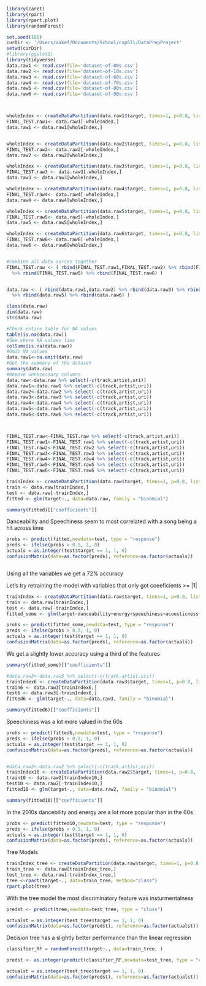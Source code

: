 ```r
library(caret)
library(rpart)
library(rpart.plot)
library(randomForest)
```

```r
set.seed(100)
curDir <- '/Users/aakef/Documents/School/csp571/DataPrepProject'
setwd(curDir)
#library(ggplot2)
library(tidyverse)
data.raw1 <- read.csv(file='dataset-of-00s.csv')
data.raw2 <- read.csv(file='dataset-of-10s.csv')
data.raw3 <- read.csv(file='dataset-of-60s.csv')
data.raw4 <- read.csv(file='dataset-of-70s.csv')
data.raw5 <- read.csv(file='dataset-of-80s.csv')
data.raw6 <- read.csv(file='dataset-of-90s.csv')



wholeIndex <- createDataPartition(data.raw1$target, times=1, p=0.8, list=FALSE)
FINAL_TEST.raw1<- data.raw1[-wholeIndex,]
data.raw1 <- data.raw1[wholeIndex,]


wholeIndex <- createDataPartition(data.raw2$target, times=1, p=0.8, list=FALSE)
FINAL_TEST.raw2<- data.raw2[-wholeIndex,]
data.raw2 <- data.raw2[wholeIndex,]

wholeIndex <- createDataPartition(data.raw3$target, times=1, p=0.8, list=FALSE)
FINAL_TEST.raw3 <- data.raw3[-wholeIndex,]
data.raw3 <- data.raw3[wholeIndex,]

wholeIndex <- createDataPartition(data.raw4$target, times=1, p=0.8, list=FALSE)
FINAL_TEST.raw4<- data.raw4[-wholeIndex,]
data.raw4 <- data.raw4[wholeIndex,]

wholeIndex <- createDataPartition(data.raw5$target, times=1, p=0.8, list=FALSE)
FINAL_TEST.raw5<- data.raw5[-wholeIndex,]
data.raw5 <- data.raw5[wholeIndex,]

wholeIndex <- createDataPartition(data.raw6$target, times=1, p=0.8, list=FALSE)
FINAL_TEST.raw6<- data.raw6[-wholeIndex,]
data.raw6 <- data.raw6[wholeIndex,]


#Combine all data sorces together
FINAL_TEST.raw <- ( rbind(FINAL_TEST.raw1,FINAL_TEST.raw2) %>% rbind(FINAL_TEST.raw3) %>% rbind(FINAL_TEST.raw4)
  %>% rbind(FINAL_TEST.raw5) %>% rbind(FINAL_TEST.raw6) )


data.raw <- ( rbind(data.raw1,data.raw2) %>% rbind(data.raw3) %>% rbind(data.raw4)
  %>% rbind(data.raw5) %>% rbind(data.raw6) )
```

```r
class(data.raw)
dim(data.raw)
str(data.raw)

#Check entire table for NA values
table(is.na(data.raw))
#See where NA values lies
colSums(is.na(data.raw))
#Omit NA values
data.raw1<-na.omit(data.raw)
#Get the summary of the dataset
summary(data.raw)
#Remove unnecessary columns
data.raw<-data.raw %>% select(-c(track,artist,uri))
data.raw1<-data.raw1 %>% select(-c(track,artist,uri))
data.raw2<-data.raw2 %>% select(-c(track,artist,uri))
data.raw3<-data.raw3 %>% select(-c(track,artist,uri))
data.raw4<-data.raw4 %>% select(-c(track,artist,uri))
data.raw5<-data.raw5 %>% select(-c(track,artist,uri))
data.raw6<-data.raw6 %>% select(-c(track,artist,uri))



FINAL_TEST.raw<-FINAL_TEST.raw %>% select(-c(track,artist,uri))
FINAL_TEST.raw1<-FINAL_TEST.raw1 %>% select(-c(track,artist,uri))
FINAL_TEST.raw2<-FINAL_TEST.raw2 %>% select(-c(track,artist,uri))
FINAL_TEST.raw3<-FINAL_TEST.raw3 %>% select(-c(track,artist,uri))
FINAL_TEST.raw4<-FINAL_TEST.raw4 %>% select(-c(track,artist,uri))
FINAL_TEST.raw5<-FINAL_TEST.raw5 %>% select(-c(track,artist,uri))
FINAL_TEST.raw6<-FINAL_TEST.raw6 %>% select(-c(track,artist,uri))
```

```r
trainIndex <- createDataPartition(data.raw$target, times=1, p=0.8, list=FALSE)
train <- data.raw[trainIndex,]
test <- data.raw[-trainIndex,]
fitted <- glm(target~., data=data.raw, family = "binomial")
```

```r
summary(fitted)[["coefficients"]]
```

Danceability and Speechiness seem to most correlated with a song being a hit across time

```r
probs <- predict(fitted,newdata=test, type = "response")
preds <- ifelse(probs > 0.5, 1, 0)
actuals = as.integer(test$target == 1, 1, 0)
confusionMatrix(data=as.factor(preds), reference=as.factor(actuals))
```

![]()

Using all the variables we get a 72% accuracy

Let's try retraining the model with variables that only got coeeficients \>= \|1\|

```r
trainIndex <- createDataPartition(data.raw$target, times=1, p=0.8, list=FALSE)
train <- data.raw[trainIndex,]
test <- data.raw[-trainIndex,]
fitted_some <- glm(target~danceability+energy+speechiness+acousticness+instrumentalness, data=data.raw, family = "binomial")

probs <- predict(fitted_some,newdata=test, type = "response")
preds <- ifelse(probs > 0.5, 1, 0)
actuals = as.integer(test$target == 1, 1, 0)
confusionMatrix(data=as.factor(preds), reference=as.factor(actuals))
```

We get a slightly lower accuracy using a third of the features

```r
summary(fitted_some)[["coefficients"]]
```

```r
#data.raw3<-data.raw3 %>% select(-c(track,artist,uri))
trainIndex6 <- createDataPartition(data.raw3$target, times=1, p=0.8, list=FALSE)
train6 <- data.raw3[trainIndex6,]
test6 <- data.raw3[-trainIndex6,]
fitted6 <- glm(target~., data=data.raw3, family = "binomial")

```

```r
summary(fitted6)[["coefficients"]]
```

Speechiness was a lot more valued in the 60s

```r
probs <- predict(fitted6,newdata=test, type = "response")
preds <- ifelse(probs > 0.5, 1, 0)
actuals = as.integer(test$target == 1, 1, 0)
confusionMatrix(data=as.factor(preds), reference=as.factor(actuals))
```

![]()

```r
#data.raw2<-data.raw2 %>% select(-c(track,artist,uri))
trainIndex10 <- createDataPartition(data.raw2$target, times=1, p=0.8, list=FALSE)
train10 <- data.raw2[trainIndex10,]
test10 <- data.raw2[-trainIndex10,]
fitted10 <- glm(target~., data=data.raw2, family = "binomial")
```

```r
summary(fitted10)[["coefficients"]]
```

In the 2010s dancebility and energy are a lot more popular than in the 60s

```r
probs <- predict(fitted10,newdata=test, type = "response")
preds <- ifelse(probs > 0.5, 1, 0)
actuals = as.integer(test$target == 1, 1, 0)
confusionMatrix(data=as.factor(preds), reference=as.factor(actuals))
```

Tree Models

```r
trainIndex_tree <- createDataPartition(data.raw$target, times=1, p=0.8, list=FALSE)
train_tree <- data.raw[trainIndex_tree,]
test_tree <- data.raw[-trainIndex_tree,]
tree <-rpart(target~., data=train_tree, method="class")
rpart.plot(tree)
```

With the tree model the most discriminatory feature was insturmentalness

```r
predst <- predict(tree,newdata=test_tree, type = "class")

actualst = as.integer(test_tree$target == 1, 1, 0)
confusionMatrix(data=as.factor(predst), reference=as.factor(actualst))
```

![]()Decision tree has a slightly better performance than the linear regression

```r
classifier_RF = randomForest(target~., data=train_tree, )
```

```r

predst <- as.integer(predict(classifier_RF,newdata=test_tree, type = "class"))

actualst = as.integer(test_tree$target == 1, 1, 0)
confusionMatrix(data=as.factor(predst), reference=as.factor(actualst))
```
